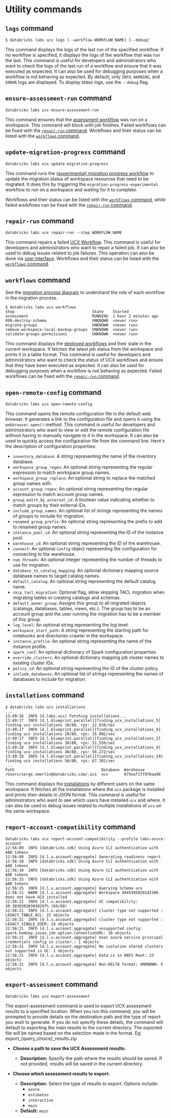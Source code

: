 # Utility commands

## `logs` command

```text
$ databricks labs ucx logs [--workflow WORKFLOW_NAME] [--debug]
```

This command displays the logs of the last run of the specified workflow. If no workflow is specified, it displays
the logs of the workflow that was run the last. This command is useful for developers and administrators who want to
check the logs of the last run of a workflow and ensure that it was executed as expected. It can also be used for
debugging purposes when a workflow is not behaving as expected. By default, only `INFO`, `WARNING`, and `ERROR` logs
are displayed. To display `DEBUG` logs, use the `--debug` flag.



## `ensure-assessment-run` command

```commandline
databricks labs ucx ensure-assessment-run
```

This command ensures that the [assessment workflow](#assessment-workflow) was run on a workspace.
This command will block until job finishes.
Failed workflows can be fixed with the [`repair-run` command](#repair-run-command). Workflows and their status can be
listed with the [`workflows` command](#workflows-command).



## `update-migration-progress` command

```commandline
databricks labs ucx update-migration-progress
```

This command runs the [(experimental) migration progress workflow](#experimental-migration-progress-workflow) to update
the migration status of workspace resources that need to be migrated. It does this by triggering
the `migration-progress-experimental` workflow to run on a workspace and waiting for
it to complete.

Workflows and their status can be listed with the [`workflows` command](#workflows-commandr), while failed workflows can
be fixed with the [`repair-run` command](#repair-run-command).



## `repair-run` command

```commandline
databricks labs ucx repair-run --step WORKFLOW_NAME
```

This command repairs a failed [UCX Workflow](#workflows). This command is useful for developers and administrators who
want to repair a failed job. It can also be used to debug issues related to job failures. This operation can also be
done via [user interface](https://docs.databricks.com/en/workflows/jobs/repair-job-failures.html). Workflows and their
status can be listed with the [`workflows` command](#workflows-command).



## `workflows` command

See the [migration process diagram](#migration-process) to understand the role of each workflow in the migration process.

```text
$ databricks labs ucx workflows
Step                                  State    Started
assessment                            RUNNING  1 hour 2 minutes ago
099-destroy-schema                    UNKNOWN  <never run>
migrate-groups                        UNKNOWN  <never run>
remove-workspace-local-backup-groups  UNKNOWN  <never run>
validate-groups-permissions           UNKNOWN  <never run>
```

This command displays the [deployed workflows](#workflows) and their state in the current workspace. It fetches the latest
job status from the workspace and prints it in a table format. This command is useful for developers and administrators
who want to check the status of UCX workflows and ensure that they have been executed as expected. It can also be used
for debugging purposes when a workflow is not behaving as expected. Failed workflows can be fixed with
the [`repair-run` command](#repair-run-command).



## `open-remote-config` command

```commandline
databricks labs ucx open-remote-config
```

This command opens the remote configuration file in the default web browser. It generates a link to the configuration file
and opens it using the `webbrowser.open()` method. This command is useful for developers and administrators who want to view or
edit the remote configuration file without having to manually navigate to it in the workspace. It can also be used to quickly
access the configuration file from the command line. Here's the description of configuration properties:

  * `inventory_database`: A string representing the name of the inventory database.
  * `workspace_group_regex`: An optional string representing the regular expression to match workspace group names.
  * `workspace_group_replace`: An optional string to replace the matched group names with.
  * `account_group_regex`: An optional string representing the regular expression to match account group names.
  * `group_match_by_external_id`: A boolean value indicating whether to match groups by their external IDs.
  * `include_group_names`: An optional list of strings representing the names of groups to include for migration.
  * `renamed_group_prefix`: An optional string representing the prefix to add to renamed group names.
  * `instance_pool_id`: An optional string representing the ID of the instance pool.
  * `warehouse_id`: An optional string representing the ID of the warehouse.
  * `connect`: An optional `Config` object representing the configuration for connecting to the warehouse.
  * `num_threads`: An optional integer representing the number of threads to use for migration.
  * `database_to_catalog_mapping`: An optional dictionary mapping source database names to target catalog names.
  * `default_catalog`: An optional string representing the default catalog name.
  * `skip_tacl_migration`: Optional flag, allow skipping TACL migration when migrating tables or creating catalogs and schemas.
  * `default_owner_group`: Assigns this group to all migrated objects (catalogs, databases, tables, views, etc.). The group has to be an account group and the user running the migration has to be a member of this group.
  * `log_level`: An optional string representing the log level.
  * `workspace_start_path`: A string representing the starting path for notebooks and directories crawler in the workspace.
  * `instance_profile`: An optional string representing the name of the instance profile.
  * `spark_conf`: An optional dictionary of Spark configuration properties.
  * `override_clusters`: An optional dictionary mapping job cluster names to existing cluster IDs.
  * `policy_id`: An optional string representing the ID of the cluster policy.
  * `include_databases`: An optional list of strings representing the names of databases to include for migration.



## `installations` command

```text
$ databricks labs ucx installations
...
13:49:16  INFO [d.labs.ucx] Fetching installations...
13:49:17  INFO [d.l.blueprint.parallel][finding_ucx_installations_5] finding ucx installations 10/88, rps: 22.838/sec
13:49:17  INFO [d.l.blueprint.parallel][finding_ucx_installations_9] finding ucx installations 20/88, rps: 35.002/sec
13:49:17  INFO [d.l.blueprint.parallel][finding_ucx_installations_2] finding ucx installations 30/88, rps: 51.556/sec
13:49:18  INFO [d.l.blueprint.parallel][finding_ucx_installations_9] finding ucx installations 40/88, rps: 56.272/sec
13:49:18  INFO [d.l.blueprint.parallel][finding_ucx_installations_19] finding ucx installations 50/88, rps: 67.382/sec
...
Path                                      Database  Warehouse
/Users/serge.smertin@databricks.com/.ucx  ucx       675eaf1ff976aa98
```

This command displays the [installations](#installation) by different users on the same workspace. It fetches all
the installations where the `ucx` package is installed and prints their details in JSON format. This command is useful
for administrators who want to see which users have installed `ucx` and where. It can also be used to debug issues
related to multiple installations of `ucx` on the same workspace.




## `report-account-compatibility` command

```text
databricks labs ucx report-account-compatibility --profile labs-azure-account
12:56:09  INFO [databricks.sdk] Using Azure CLI authentication with AAD tokens
12:56:09  INFO [d.l.u.account.aggregate] Generating readiness report
12:56:10  INFO [databricks.sdk] Using Azure CLI authentication with AAD tokens
12:56:10  INFO [databricks.sdk] Using Azure CLI authentication with AAD tokens
12:56:15  INFO [databricks.sdk] Using Azure CLI authentication with AAD tokens
12:56:15  INFO [d.l.u.account.aggregate] Querying Schema ucx
12:56:21  WARN [d.l.u.account.aggregate] Workspace 4045495039142306 does not have UCX installed
12:56:21  INFO [d.l.u.account.aggregate] UC compatibility: 30.303030303030297% (69/99)
12:56:21  INFO [d.l.u.account.aggregate] cluster type not supported : LEGACY_TABLE_ACL: 22 objects
12:56:21  INFO [d.l.u.account.aggregate] cluster type not supported : LEGACY_SINGLE_USER: 24 objects
12:56:21  INFO [d.l.u.account.aggregate] unsupported config: spark.hadoop.javax.jdo.option.ConnectionURL: 10 objects
12:56:21  INFO [d.l.u.account.aggregate] Uses azure service principal credentials config in cluster.: 1 objects
12:56:21  INFO [d.l.u.account.aggregate] No isolation shared clusters not supported in UC: 1 objects
12:56:21  INFO [d.l.u.account.aggregate] Data is in DBFS Root: 23 objects
12:56:21  INFO [d.l.u.account.aggregate] Non-DELTA format: UNKNOWN: 5 objects
```


## `export-assessment` command

```commandline
databricks labs ucx export-assessment
```
The export-assessment command is used to export UCX assessment results to a specified location. When you run this command, you will be prompted to provide details on the destination path and the type of report you wish to generate. If you do not specify these details, the command will default to exporting the main results to the current directory. The exported file will be named based on the selection made in the format. Eg: export_{query_choice}_results.zip
- **Choose a path to save the UCX Assessment results:**
    - **Description:** Specify the path where the results should be saved. If not provided, results will be saved in the current directory.

- **Choose which assessment results to export:**
    - **Description:** Select the type of results to export. Options include:
        - `azure`
        - `estimates`
        - `interactive`
        - `main`
    - **Default:** `main`


